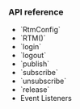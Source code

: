 <PlatformWrapper platform="flutter">

### API reference

* <Link to="{{Global.API_REF_SIG_FLUTTER}}#configrtmpropsag_platform">`RtmConfig`</Link>
* <Link to="{{Global.API_REF_SIG_FLUTTER}}#initialization">`RTM()`</Link>
* <Link to="{{Global.API_REF_SIG_FLUTTER}}#configloginpropsag_platform">`login`</Link>
* <Link to="{{Global.API_REF_SIG_FLUTTER}}#configlogoutpropsag_platform">`logout`</Link>
* <Link to="{{Global.API_REF_SIG_FLUTTER}}#messagepublishpropsag_platform">`publish`</Link>
* <Link to="{{Global.API_REF_SIG_FLUTTER}}#channelsubscribepropsag_platform">`subscribe`</Link>
* <Link to="{{Global.API_REF_SIG_FLUTTER}}#channelunsubscribepropsag_platform">`unsubscribe`</Link>
* <Link to="{{Global.API_REF_SIG_FLUTTER}}#configreleasepropsag_platform">`release`</Link>
* <Link to="{{Global.API_REF_SIG_FLUTTER}}#event-listeners">Event Listeners</Link>
</PlatformWrapper>